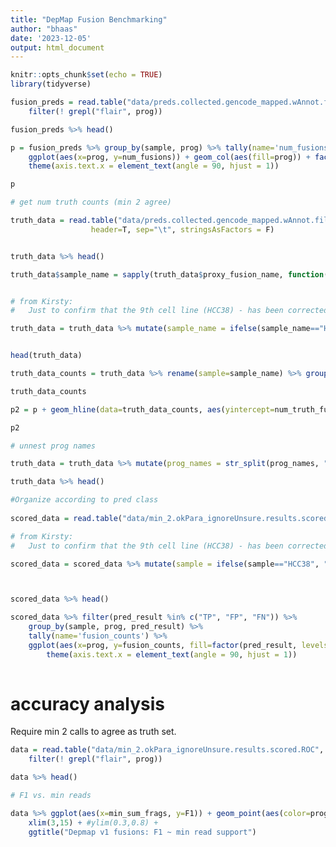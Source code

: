 ```yaml
---
title: "DepMap Fusion Benchmarking"
author: "bhaas"
date: '2023-12-05'
output: html_document
---
```


```r
knitr::opts_chunk$set(echo = TRUE)
library(tidyverse)
```




```r

fusion_preds = read.table("data/preds.collected.gencode_mapped.wAnnot.filt", header=T, sep="\t", stringsAsFactors = F) %>%
    filter(! grepl("flair", prog))

fusion_preds %>% head()
```



```r

p = fusion_preds %>% group_by(sample, prog) %>% tally(name='num_fusions') %>%
    ggplot(aes(x=prog, y=num_fusions)) + geom_col(aes(fill=prog)) + facet_wrap(~sample)  + 
    theme(axis.text.x = element_text(angle = 90, hjust = 1)) 

p 
```



```r

# get num truth counts (min 2 agree)

truth_data = read.table("data/preds.collected.gencode_mapped.wAnnot.filt.proxy_assignments.byProgAgree.min_2.truth_set",
                  header=T, sep="\t", stringsAsFactors = F)


truth_data %>% head()

```

```r

truth_data$sample_name = sapply(truth_data$proxy_fusion_name, function(x) { str_split(x, "\\|")[[1]][1]})


# from Kirsty: 
#   Just to confirm that the 9th cell line (HCC38) - has been corrected to DMS53 (ACH-000698). 

truth_data = truth_data %>% mutate(sample_name = ifelse(sample_name=="HCC38", "DMS53", sample_name))


head(truth_data)

truth_data_counts = truth_data %>% rename(sample=sample_name) %>% group_by(sample) %>% tally(name='num_truth_fusions')

truth_data_counts

```

```r

p2 = p + geom_hline(data=truth_data_counts, aes(yintercept=num_truth_fusions))

p2

```





```r
# unnest prog names

truth_data = truth_data %>% mutate(prog_names = str_split(prog_names, ","))  %>% unnest(prog_names)

truth_data %>% head()
```



```r
#Organize according to pred class
    
scored_data = read.table("data/min_2.okPara_ignoreUnsure.results.scored", header=T, sep="\t", stringsAsFactors = F)

# from Kirsty: 
#   Just to confirm that the 9th cell line (HCC38) - has been corrected to DMS53 (ACH-000698). 

scored_data = scored_data %>% mutate(sample = ifelse(sample=="HCC38", "DMS53", sample))



scored_data %>% head()


```


```r

scored_data %>% filter(pred_result %in% c("TP", "FP", "FN")) %>% 
    group_by(sample, prog, pred_result) %>% 
    tally(name='fusion_counts') %>%
    ggplot(aes(x=prog, y=fusion_counts, fill=factor(pred_result, levels=c('FP', 'TP', 'FN')))) + geom_col() + facet_wrap(~sample)  +
        theme(axis.text.x = element_text(angle = 90, hjust = 1)) 
    

```


# accuracy analysis

Require min 2 calls to agree as truth set.

```r

data = read.table("data/min_2.okPara_ignoreUnsure.results.scored.ROC", header=T, sep="\t", stringsAsFactors = F) %>%
    filter(! grepl("flair", prog))

data %>% head()
```


```r

# F1 vs. min reads

data %>% ggplot(aes(x=min_sum_frags, y=F1)) + geom_point(aes(color=prog)) + geom_line(aes(group=prog, color=prog)) +
    xlim(3,15) + #ylim(0.3,0.8) +
    ggtitle("Depmap v1 fusions: F1 ~ min read support")


```







